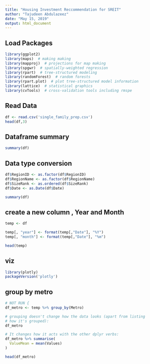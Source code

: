 ---
title: "Housing Investment Reccommendation for SREIT"
author: "Tajudeen Abdulazeez"
date: "May 15, 2019"
output: html_document
---

## Load Packages
```{r load-packages}
library(ggplot2)
library(maps)  # making making 
library(mapproj)  # projections for map making
library(spgwr)  # spatially-weighted regression
library(rpart)  # tree-structured modeling
library(randomForest)  # random forests
library(rpart.plot)  # plot tree-structured model information
library(lattice)  # statistical graphics
library(cvTools)  # cross-validation tools including rmspe 

```

## Read Data
```{r load-data}

df <- read.csv('single_family_prep.csv')
head(df,3)

```

## Dataframe summary
```{r}
summary(df)
```


## Data type conversion
```{r data-type-conversion}

df$RegionID <- as.factor(df$RegionID)
df$RegionName <- as.factor(df$RegionName)
df$SizeRank <- as.ordered(df$SizeRank)
df$Date <- as.Date(df$Date)

summary(df)
```


## create a new column , Year and Month
```{r}
temp <- df

temp[, "year"] <- format(temp[,"Date"], "%Y")
temp[, "month"] <- format(temp[,"Date"], "%m")

head(temp)

```

## viz

```{r}
library(plotly)
packageVersion('plotly')

```

## group by metro
```{r}

# NOT RUN {
df_metro <- temp %>% group_by(Metro)

# grouping doesn't change how the data looks (apart from listing
# how it's grouped):
df_metro

# It changes how it acts with the other dplyr verbs:
df_metro %>% summarise(
  ValueMean = mean(Values)
)

head(df_metro)

```


```{r}


```








